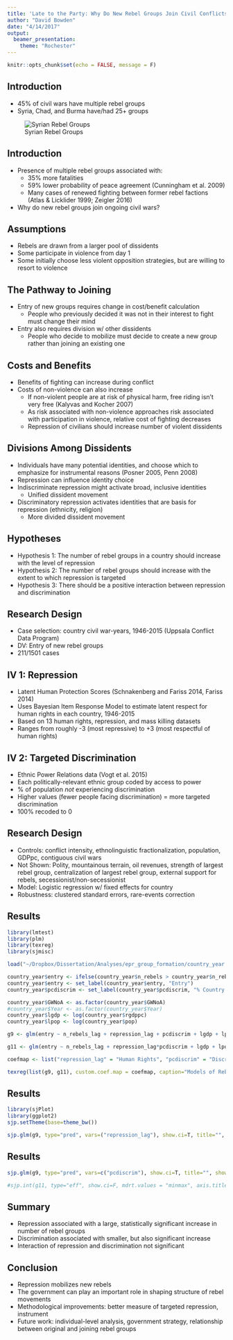 ```yaml
---
title: 'Late to the Party: Why Do New Rebel Groups Join Civil Conflicts?'
author: "David Bowden"
date: "4/14/2017"
output: 
  beamer_presentation:
    theme: "Rochester"
---
```


```r
knitr::opts_chunk$set(echo = FALSE, message = F)
```

## Introduction

- 45% of civil wars have multiple rebel groups
- Syria, Chad, and Burma have/had 25+ groups

![Syrian Rebel Groups](/Users/david/Dropbox/Dissertation/Document/entry_chapter/syria.jpg)

## Introduction

- Presence of multiple rebel groups associated with: 
    - 35% more fatalities
    - 59% lower probability of peace agreement (Cunningham et al. 2009)
    - Many cases of renewed fighting between former rebel factions (Atlas & Licklider 1999; Zeigler 2016)


- Why do new rebel groups join ongoing civil wars?

## Assumptions

- Rebels are drawn from a larger pool of dissidents
- Some participate in violence from day 1
- Some initially choose less violent opposition strategies, but are willing to resort to violence

## The Pathway to Joining

- Entry of new groups requires change in cost/benefit calculation
    - People who previously decided it was not in their interest to fight must change their mind
- Entry also requires division w/ other dissidents
    - People who decide to mobilize must decide to create a new group rather than joining an existing one
        
## Costs and Benefits

- Benefits of fighting can increase during conflict
- Costs of non-violence can also increase
    - If non-violent people are at risk of physical harm, free riding isn't very free (Kalyvas and Kocher 2007)
    - As risk associated with non-violence approaches risk associated with participation in violence, relative cost of fighting decreases
    - Repression of civilians should increase number of violent dissidents
    
    
## Divisions Among Dissidents

- Individuals have many potential identities, and choose which to emphasize for instrumental reasons (Posner 2005, Penn 2008)
- Repression can influence identity choice
- Indiscriminate repression might activate broad, inclusive identities
    - Unified dissident movement
- Discriminatory repression activates identities that are basis for repression (ethnicity, religion)
    - More divided dissident movement
        
## Hypotheses

- Hypothesis 1: The number of rebel groups in a country should increase with the level of repression
- Hypothesis 2: The number of rebel groups should increase with the extent to which repression is targeted
- Hypothesis 3: There should be a positive interaction between repression and discrimination

## Research Design

- Case selection: country civil war-years, 1946-2015 (Uppsala Conflict Data Program)
- DV: Entry of new rebel groups
- 211/1501 cases

## IV 1: Repression

- Latent Human Protection Scores (Schnakenberg and Fariss 2014, Fariss 2014)
- Uses Bayesian Item Response Model to estimate latent respect for human rights in each country, 1946-2015
- Based on 13 human rights, repression, and mass killing datasets
- Ranges from roughly -3 (most repressive) to +3 (most respectful of human rights)

<!-- Min | Median | Mean | Max -->
<!-- ----|--------|------|---- -->
<!-- -3.1 | -1.4 | -1.2 | 1.5 -->


## IV 2: Targeted Discrimination

- Ethnic Power Relations data (Vogt et al. 2015)
- Each politically-relevant ethnic group coded by access to power
- % of population *not* experiencing discrimination
- Higher values (fewer people facing discrimination) = more targeted discrimination
- 100% recoded to 0


## Research Design

- Controls: conflict intensity, ethnolinguistic fractionalization, population, GDPpc, contiguous civil wars
- Not Shown: Polity, mountainous terrain, oil revenues, strength of largest rebel group, centralization of largest rebel group, external support for rebels, secessionist/non-secessionist
- Model: Logistic regression w/ fixed effects for country
- Robustness: clustered standard errors, rare-events correction


## Results

\tiny

```r
library(lmtest)
library(plm)
library(texreg)
library(sjmisc)

load("~/Dropbox/Dissertation/Analyses/epr_group_formation/country_year.Rdata")

country_year$entry <- ifelse(country_year$n_rebels > country_year$n_rebels_lag, 1, 0)
country_year$entry <- set_label(country_year$entry, "Entry")
country_year$pcdiscrim <- set_label(country_year$pcdiscrim, "% Country Not Facing Discrimination")

country_year$GWNoA <- as.factor(country_year$GWNoA)
#country_year$Year <- as.factor(country_year$Year)
country_year$lgdp <- log(country_year$rgdppc)
country_year$lpop <- log(country_year$pop)

g9 <- glm(entry ~ n_rebels_lag + repression_lag + pcdiscrim + lgdp + lpop + IntensityLevel + cont_civil + Year + I(Year^2) + I(Year^3) + GWNoA, data=data.frame(country_year), family=binomial("logit"))

g11 <- glm(entry ~ n_rebels_lag + repression_lag*pcdiscrim + lgdp + lpop + IntensityLevel + cont_civil + Year +  GWNoA, data=data.frame(country_year), family=binomial("logit"))

coefmap <- list("repression_lag" = "Human Rights", "pcdiscrim" = "Discrimination", "repression_lag:pcdiscrim" = "Human Rights X Discrimination", "IntensityLevel" = "Intensity Level", "n_conflicts" = "Number of Conflicts", "n_rebels_lag" = "Lagged Rebel Groups", "pcterr" = "% Conflicts Over Territory", "lgdp" = "Logged GDP per capita",  "lpop" = "Logged Population", "ethfrac" = "Ethnolinguistic Fractionalization",  "cont_civil" = "Contiguous Civil War", "polity2 > 5TRUE" = "Democracy")

texreg(list(g9, g11), custom.coef.map = coefmap, caption="Models of Rebel Group Entry")
```

## Results

```r
library(sjPlot)
library(ggplot2)
sjp.setTheme(base=theme_bw())

sjp.glm(g9, type="pred", vars=("repression_lag"), show.ci=T, title="", show.scatter = F, axis.lim = c(0, 1))
```

## Results

```r

sjp.glm(g9, type="pred", vars=c("pcdiscrim"), show.ci=T, title="", show.scatter = F, axis.lim = c(0,1))
```


```r
#sjp.int(g11, type="eff", show.ci=F, mdrt.values = "minmax", axis.title = "Discrimination", legend.labels = c("Min Human Rights", "Max Human Rights"), legend.title = "", title = "")
```

## Summary

- Repression associated with a large, statistically significant increase in number of rebel groups
- Discrimination associated with smaller, but also significant increase
- Interaction of repression and discrimination not significant

## Conclusion

- Repression mobilizes new rebels
- The government can play an important role in shaping structure of rebel movements
- Methodological improvements: better measure of targeted repression, instrument
- Future work: individual-level analysis, government strategy, relationship between original and joining rebel groups
